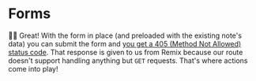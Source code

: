 # Forms

👨‍💼 Great! With the form in place (and preloaded with the existing note's data)
you can submit the form and
[you get a 405 (Method Not Allowed) status code](https://mdn.io/405). That
response is given to us from Remix because our route doesn't support handling
anything but `GET` requests. That's where actions come into play!
